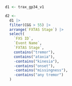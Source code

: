 ```r
d1 <- trax_gp34_v1

d2 <-
  d1 |>
  filter(CGG > 55) |> 
  arrange(`FXTAS Stage`) |> 
  select(
    `FXS ID`,
    `Event Name`,
    `FXTAS Stage`,
    contains("tremor"),
    contains("ataxia"),
    -contains("kinesia"),
    -contains("onset"),
    -contains("missingness"),
    -contains("any tremor")
  )


```

